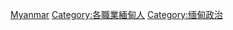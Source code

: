 {{Commonscat|Politicians of Myanmar}}

[[Category:亚洲各国政治人物|Myanmar]]
[[Category:各職業緬甸人|Category:各職業緬甸人]]
[[Category:缅甸政治|Category:缅甸政治]]